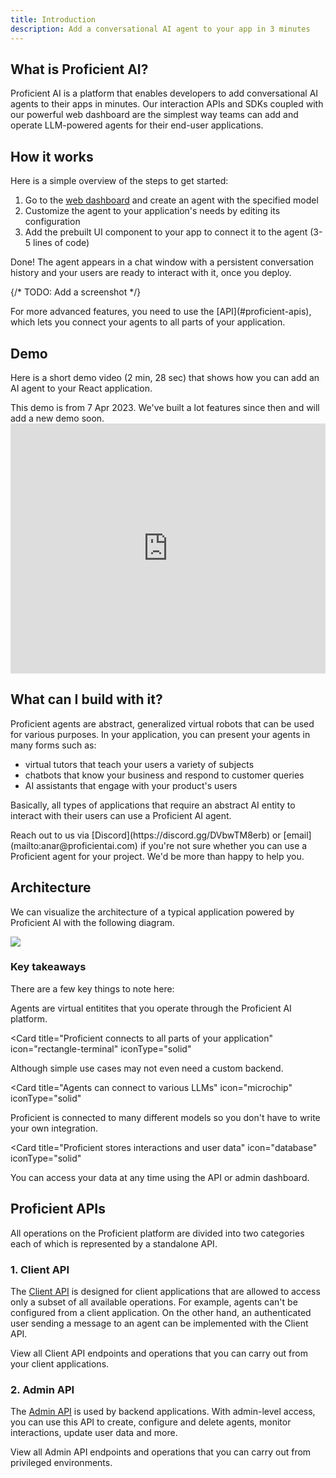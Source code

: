 ```yaml
---
title: Introduction
description: Add a conversational AI agent to your app in 3 minutes
---
```


## What is Proficient AI?

Proficient AI is a platform that enables developers to add conversational AI agents to their apps
in minutes. Our interaction APIs and SDKs coupled with our powerful web dashboard are the simplest
way teams can add and operate <Tooltip tip="Large Language Model">LLM</Tooltip>-powered agents for their end-user applications.

## How it works

Here is a simple overview of the steps to get started:

1. Go to the [web dashboard](https://proficientai.com) and create an agent with the specified model
2. Customize the agent to your application's needs by editing its configuration
3. Add the prebuilt UI component to your app to connect it to the agent (3-5 lines of code)

Done! The agent appears in a chat window with a persistent conversation history and your users
are ready to interact with it, once you deploy.

{/* TODO: Add a screenshot */}

<Tip>
  For more advanced features, you need to use the [API](#proficient-apis), which
  lets you connect your agents to all parts of your application.
</Tip>

## Demo

Here is a short demo video (2 min, 28 sec) that shows how you can add an AI agent to your React application.

<Note>
  This demo is from 7 Apr 2023. We've built a lot features since then and will
  add a new demo soon.
</Note>

<iframe
  width="100%"
  height="400"
  src="https://www.youtube.com/embed/tPFDtd_C5vI"
  title="Proficent AI Demo"
  frameborder="0"
  allow="accelerometer; autoplay; clipboard-write; encrypted-media; gyroscope; picture-in-picture"
  allowfullscreen
></iframe>

## What can I build with it?

Proficient agents are abstract, generalized virtual robots that can be used for various purposes. In your
application, you can present your agents in many forms such as:

- virtual tutors that teach your users a variety of subjects
- chatbots that know your business and respond to customer queries
- AI assistants that engage with your product's users

Basically, all types of applications that require an abstract AI entity to interact with their users can use a Proficient AI agent.

<Note>
  Reach out to us via [Discord](https://discord.gg/DVbwTM8erb) or
  [email](mailto:anar@proficientai.com) if you're not sure whether you can use a
  Proficient agent for your project. We'd be more than happy to help you.
</Note>

## Architecture

We can visualize the architecture of a typical application powered by Proficient AI with the following diagram.

<Frame type="simple" caption="System architecture visualization">
  <img src="/images/architecture.png" />
</Frame>

### Key takeaways

There are a few key things to note here:

<CardGroup cols={2}>

<Card title="Agents live in the Proficient cloud" icon="cloud" iconType="solid">
  Agents are virtual entitites that you operate through the Proficient AI
  platform.
</Card>

<Card
  title="Proficient connects to all parts of your application"
  icon="rectangle-terminal"
  iconType="solid"
>
  Although simple use cases may not even need a custom backend.
</Card>

<Card
  title="Agents can connect to various LLMs"
  icon="microchip"
  iconType="solid"
>
  Proficient is connected to many different models so you don't have to write
  your own integration.
</Card>

<Card
  title="Proficient stores interactions and user data"
  icon="database"
  iconType="solid"
>
  You can access your data at any time using the API or admin dashboard.
</Card>

</CardGroup>

## Proficient APIs

All operations on the Proficient platform are divided into two categories each of which is represented by
a standalone API.

### 1. Client API

The [Client API](/client-api) is designed for client applications that are allowed to access only
a subset of all available operations. For example, agents can't be configured from a client application. On
the other hand, an authenticated user sending a message to an agent can be implemented with the Client API.

<Card title="Client API Reference" icon="rectangle-terminal" href="/client-api">
  View all Client API endpoints and operations that you can carry out from your
  client applications.
</Card>

### 2. Admin API

The [Admin API](/admin-api) is used by backend applications. With admin-level
access, you can use this API to create, configure and delete agents, monitor interactions, update user data
and more.

<Card title="Admin API Reference" icon="rectangle-terminal" href="/client-api">
  View all Admin API endpoints and operations that you can carry out from
  privileged environments.
</Card>
